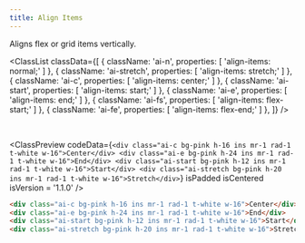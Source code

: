 ```yaml
---
title: Align Items
---
```



Aligns flex or grid items vertically.

<ClassList
  classData={[
    {
      className: 'ai-n',
      properties: [
        'align-items: normal;'
      ]
    },
    {
      className: 'ai-stretch',
      properties: [
        'align-items: stretch;'
      ]
    },
    {
      className: 'ai-c',
      properties: [
        'align-items: center;'
      ]
    },
    {
      className: 'ai-start',
      properties: [
        'align-items: start;'
      ]
    },
    {
      className: 'ai-e',
      properties: [
        'align-items: end;'
      ]
    },
    {
      className: 'ai-fs',
      properties: [
        'align-items: flex-start;'
      ]
    },
    {
      className: 'ai-fe',
      properties: [
        'align-items: flex-end;'
      ]
    },
  ]}
/>

<br />

<ClassPreview
  codeData={`
    <div class="ai-c bg-pink h-16 ins mr-1 rad-1 t-white w-16">Center</div>
    <div class="ai-e bg-pink h-24 ins mr-1 rad-1 t-white w-16">End</div>
    <div class="ai-start bg-pink h-12 ins mr-1 rad-1 t-white w-16">Start</div>
    <div class="ai-stretch bg-pink h-20 ins mr-1 rad-1 t-white w-16">Stretch</div>
  `}
  isPadded
  isCentered
  isVersion = '1.1.0'
/>

```html
<div class="ai-c bg-pink h-16 ins mr-1 rad-1 t-white w-16">Center</div>
<div class="ai-e bg-pink h-24 ins mr-1 rad-1 t-white w-16">End</div>
<div class="ai-start bg-pink h-12 ins mr-1 rad-1 t-white w-16">Start</div>
<div class="ai-stretch bg-pink h-20 ins mr-1 rad-1 t-white w-16">Stretch</div>
```